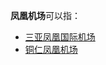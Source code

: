 {{not|凤凰城天港国际机场}}

'''凤凰机场'''可以指：

* [[三亚凤凰国际机场|三亚凤凰国际机场]]
* [[铜仁凤凰机场|铜仁凤凰机场]]

{{disambig|cat=四字机场消歧义}}